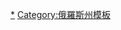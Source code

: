 {{navbox
|name  = 圖拉州行政區劃
|title = [[圖拉州]]{{tsl|en|Administrative divisions of Tula Oblast|图拉州行政区划|行政区划}}
|listclass=hlist
|above = 州府：[[圖拉 (圖拉州)|圖拉]]
|imageleft = [[File:Coat of Arms of Tula oblast.png|40px|Coat of arms of Tula Oblast]]
|image = [[File:Flag of Tula Oblast.svg|40px|Flag of Tula Oblast]]
|group1=区
|list1=
*[[阿列克辛區]]
*[[阿爾謝尼耶沃區]]
*[[別廖夫區]]
*[[博戈羅季茨克區]]
*[[切爾諾烏索沃區]]
*[[杜布納區]]
*[[卡緬卡區 (圖拉州)|卡緬卡區]]
*[[基莫夫斯克區]]
*[[基列耶夫斯克區]]
*[[庫爾基諾區]]
*[[列寧斯基區 (圖拉州)|列寧斯基區]]
*[[新莫斯科夫斯克區]]
*[[奧多耶夫區]]
*[[普拉夫斯克區]]
*[[曉基諾區]]
*[[蘇沃羅夫區]]
*[[喬普洛耶-奧加廖沃區]]
*[[烏茲洛瓦亞區]]
*[[韋尼奧夫區]]
*[[沃洛沃區 (圖拉州)|沃洛沃區]]
*[[亞斯諾戈爾斯克區]]
*[[葉夫列莫夫區]]
*[[扎奧克斯基區]]
|group2=市
|list2=
*[[阿列克辛]]
*[[別廖夫]]
*[[博戈羅季茨克]]
*[[博洛霍沃]]
*[[切卡林]]
*[[頓斯科伊]]
*[[基莫夫斯克]]
*[[基列耶夫斯克]]
*[[利普基 (圖拉州)|利普基]]
*[[新莫斯科斯克]]
*[[普拉夫斯克]]
*[[曉基諾]]
*[[苏维埃茨克 (图拉州)|苏维埃茨克]]
*[[蘇沃洛夫 (圖拉州)|蘇沃洛夫]]
*[[圖拉 (圖拉州)|圖拉]]
*[[烏茲洛瓦亞]]
*[[韋尼奧夫]]
*[[亞斯諾戈爾斯克]]
*[[葉夫列莫夫]]
|group3=[[市級鎮]]
|list3=
*[[阿尔谢尼耶沃 (图拉州)|阿尔谢尼耶沃]]
*[[切尔尼 (图拉州)|切尔尼]]
*[[杜布纳 (图拉州)|杜布纳]]
*[[库尔基诺 (图拉州)|库尔基诺]]
*[[新古罗夫斯基]]
*[[奥多耶夫]]
*[[五一镇 (图拉州)|五一镇]]
*[[斯拉夫内 (图拉州)|斯拉夫内]]
*[[乔普洛耶 (图拉州)|乔普洛耶]]
*[[沃洛沃 (图拉州)|沃洛沃]]
*[[扎奥克斯基]]
}}
<noinclude>
[[Category:圖拉州城市|*]][[Category:俄羅斯州模板]]
</noinclude>